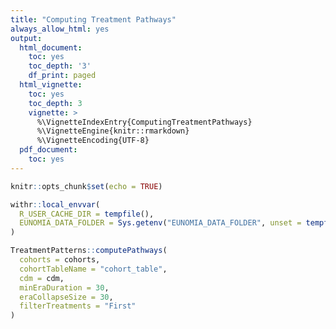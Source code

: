 ```yaml
---
title: "Computing Treatment Pathways"
always_allow_html: yes
output:
  html_document:
    toc: yes
    toc_depth: '3'
    df_print: paged
  html_vignette:
    toc: yes
    toc_depth: 3
    vignette: >
      %\VignetteIndexEntry{ComputingTreatmentPathways}
      %\VignetteEngine{knitr::rmarkdown}
      %\VignetteEncoding{UTF-8}
  pdf_document:
    toc: yes
---
```


```r
knitr::opts_chunk$set(echo = TRUE)

withr::local_envvar(
  R_USER_CACHE_DIR = tempfile(),
  EUNOMIA_DATA_FOLDER = Sys.getenv("EUNOMIA_DATA_FOLDER", unset = tempfile())
)
```

```r
TreatmentPatterns::computePathways(
  cohorts = cohorts,
  cohortTableName = "cohort_table",
  cdm = cdm,
  minEraDuration = 30,
  eraCollapseSize = 30,
  filterTreatments = "First"
)
```
